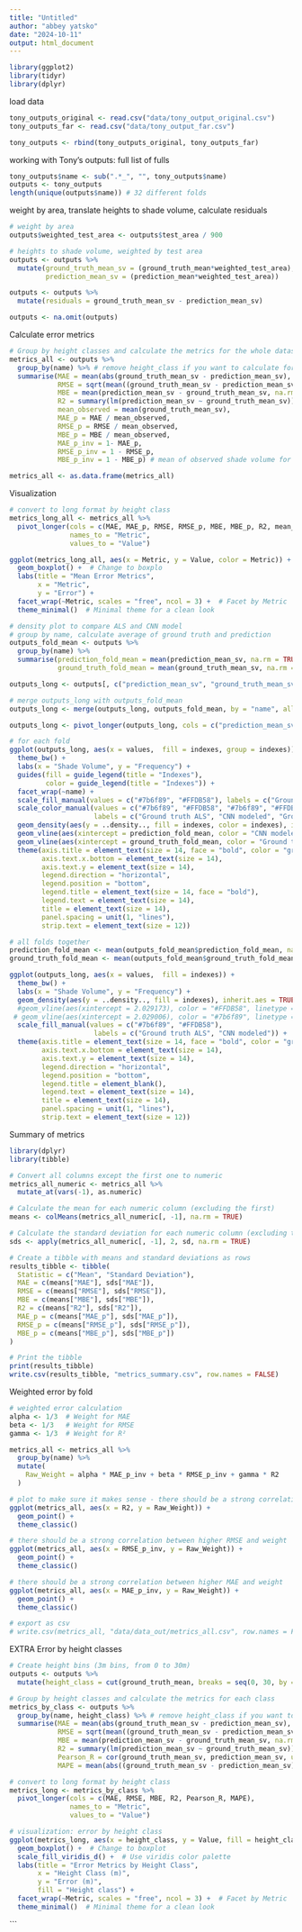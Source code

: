 ```yaml
---
title: "Untitled"
author: "abbey yatsko"
date: "2024-10-11"
output: html_document
---
```


```r
library(ggplot2)
library(tidyr)
library(dplyr)
```

load data
```r
tony_outputs_original <- read.csv("data/tony_output_original.csv")
tony_outputs_far <- read.csv("data/tony_output_far.csv")

tony_outputs <- rbind(tony_outputs_original, tony_outputs_far)
```

working with Tony's outputs: full list of fulls 
```r
tony_outputs$name <- sub(".*_", "", tony_outputs$name)
outputs <- tony_outputs
length(unique(outputs$name)) # 32 different folds 
```

weight by area, translate heights to shade volume, calculate residuals
```r
# weight by area 
outputs$weighted_test_area <- outputs$test_area / 900

# heights to shade volume, weighted by test area
outputs <- outputs %>%
  mutate(ground_truth_mean_sv = (ground_truth_mean*weighted_test_area),
         prediction_mean_sv = (prediction_mean*weighted_test_area))

outputs <- outputs %>%
  mutate(residuals = ground_truth_mean_sv - prediction_mean_sv)

outputs <- na.omit(outputs)
```

Calculate error metrics 
```r
# Group by height classes and calculate the metrics for the whole dataset
metrics_all <- outputs %>%
  group_by(name) %>% # remove height_class if you want to calculate for the whole dataset
  summarise(MAE = mean(abs(ground_truth_mean_sv - prediction_mean_sv), na.rm = TRUE),
            RMSE = sqrt(mean((ground_truth_mean_sv - prediction_mean_sv)^2, na.rm = TRUE)),
            MBE = mean(prediction_mean_sv - ground_truth_mean_sv, na.rm = TRUE),
            R2 = summary(lm(prediction_mean_sv ~ ground_truth_mean_sv))$r.squared,
            mean_observed = mean(ground_truth_mean_sv), 
            MAE_p = MAE / mean_observed, 
            RMSE_p = RMSE / mean_observed, 
            MBE_p = MBE / mean_observed, 
            MAE_p_inv = 1- MAE_p, 
            RMSE_p_inv = 1 - RMSE_p, 
            MBE_p_inv = 1 - MBE_p) # mean of observed shade volume for a given fold

metrics_all <- as.data.frame(metrics_all)
```

Visualization
```r
# convert to long format by height class
metrics_long_all <- metrics_all %>%
  pivot_longer(cols = c(MAE, MAE_p, RMSE, RMSE_p, MBE, MBE_p, R2, mean_observed), 
               names_to = "Metric", 
               values_to = "Value")

ggplot(metrics_long_all, aes(x = Metric, y = Value, color = Metric)) +
  geom_boxplot() +  # Change to boxplo
  labs(title = "Mean Error Metrics",
       x = "Metric", 
       y = "Error") +
  facet_wrap(~Metric, scales = "free", ncol = 3) +  # Facet by Metric
  theme_minimal()  # Minimal theme for a clean look

# density plot to compare ALS and CNN model
# group by name, calculate average of ground truth and prediction
outputs_fold_mean <- outputs %>%
  group_by(name) %>%
  summarise(prediction_fold_mean = mean(prediction_mean_sv, na.rm = TRUE),
            ground_truth_fold_mean = mean(ground_truth_mean_sv, na.rm = TRUE))

outputs_long <- outputs[, c("prediction_mean_sv", "ground_truth_mean_sv", "name")]

# merge outputs_long with outputs_fold_mean
outputs_long <- merge(outputs_long, outputs_fold_mean, by = "name", all.x = TRUE)

outputs_long <- pivot_longer(outputs_long, cols = c("prediction_mean_sv", "ground_truth_mean_sv"), names_to = "indexes", values_to = "values")

# for each fold
ggplot(outputs_long, aes(x = values,  fill = indexes, group = indexes)) +  
  theme_bw() +
  labs(x = "Shade Volume", y = "Frequency") +
  guides(fill = guide_legend(title = "Indexes"),
         color = guide_legend(title = "Indexes")) +
  facet_wrap(~name) + 
  scale_fill_manual(values = c("#7b6f89", "#FFDB58"), labels = c("Ground truth ALS", "CNN modeled")) +
  scale_color_manual(values = c("#7b6f89", "#FFDB58", "#7b6f89", "#FFDB58"), 
                     labels = c("Ground truth ALS", "CNN modeled", "Ground truth ALS", "CNN modeled")) +
  geom_density(aes(y = ..density.., fill = indexes, color = indexes), inherit.aes = TRUE, alpha=.6) +
  geom_vline(aes(xintercept = prediction_fold_mean, color = "CNN modeled"), linetype = "dashed", size = 1) +
  geom_vline(aes(xintercept = ground_truth_fold_mean, color = "Ground truth ALS"), linetype = "dotted", size = 1) +
  theme(axis.title = element_text(size = 14, face = "bold", color = "gray20"),
        axis.text.x.bottom = element_text(size = 14),
        axis.text.y = element_text(size = 14),
        legend.direction = "horizontal",
        legend.position = "bottom",
        legend.title = element_text(size = 14, face = "bold"),
        legend.text = element_text(size = 14),
        title = element_text(size = 14),
        panel.spacing = unit(1, "lines"),
        strip.text = element_text(size = 12))

# all folds together
prediction_fold_mean <- mean(outputs_fold_mean$prediction_fold_mean, na.rm = TRUE)
ground_truth_fold_mean <- mean(outputs_fold_mean$ground_truth_fold_mean, na.rm = TRUE)

ggplot(outputs_long, aes(x = values,  fill = indexes)) +  
  theme_bw() +
  labs(x = "Shade Volume", y = "Frequency") +
  geom_density(aes(y = ..density.., fill = indexes), inherit.aes = TRUE, alpha=.6) +
  #geom_vline(aes(xintercept = 2.029173), color = "#FFDB58", linetype = "dashed", size = 1) +
 # geom_vline(aes(xintercept = 2.029006), color = "#7b6f89", linetype = "dotted", size = 1) +
  scale_fill_manual(values = c("#7b6f89", "#FFDB58"), 
                     labels = c("Ground truth ALS", "CNN modeled")) +
  theme(axis.title = element_text(size = 14, face = "bold", color = "gray20"),
        axis.text.x.bottom = element_text(size = 14),
        axis.text.y = element_text(size = 14),
        legend.direction = "horizontal",
        legend.position = "bottom",
        legend.title = element_blank(),
        legend.text = element_text(size = 14),
        title = element_text(size = 14),
        panel.spacing = unit(1, "lines"),
        strip.text = element_text(size = 12))

```

Summary of metrics
```r
library(dplyr)
library(tibble)

# Convert all columns except the first one to numeric
metrics_all_numeric <- metrics_all %>%
  mutate_at(vars(-1), as.numeric)

# Calculate the mean for each numeric column (excluding the first)
means <- colMeans(metrics_all_numeric[, -1], na.rm = TRUE)

# Calculate the standard deviation for each numeric column (excluding the first)
sds <- apply(metrics_all_numeric[, -1], 2, sd, na.rm = TRUE)

# Create a tibble with means and standard deviations as rows
results_tibble <- tibble(
  Statistic = c("Mean", "Standard Deviation"),
  MAE = c(means["MAE"], sds["MAE"]),
  RMSE = c(means["RMSE"], sds["RMSE"]),
  MBE = c(means["MBE"], sds["MBE"]),
  R2 = c(means["R2"], sds["R2"]),
  MAE_p = c(means["MAE_p"], sds["MAE_p"]),
  RMSE_p = c(means["RMSE_p"], sds["RMSE_p"]),
  MBE_p = c(means["MBE_p"], sds["MBE_p"])
)

# Print the tibble
print(results_tibble)
write.csv(results_tibble, "metrics_summary.csv", row.names = FALSE)
```


Weighted error by fold
```r
# weighted error calculation 
alpha <- 1/3  # Weight for MAE
beta <- 1/3   # Weight for RMSE
gamma <- 1/3  # Weight for R²

metrics_all <- metrics_all %>%
  group_by(name) %>%
  mutate(
    Raw_Weight = alpha * MAE_p_inv + beta * RMSE_p_inv + gamma * R2
  )

# plot to make sure it makes sense - there should be a strong correlation between higher R2 and weight
ggplot(metrics_all, aes(x = R2, y = Raw_Weight)) +
  geom_point() + 
  theme_classic()

# there should be a strong correlation between higher RMSE and weight
ggplot(metrics_all, aes(x = RMSE_p_inv, y = Raw_Weight)) +
  geom_point() + 
  theme_classic()

# there should be a strong correlation between higher MAE and weight
ggplot(metrics_all, aes(x = MAE_p_inv, y = Raw_Weight)) +
  geom_point() + 
  theme_classic()

# export as csv
# write.csv(metrics_all, "data/data_out/metrics_all.csv", row.names = FALSE)
```

EXTRA Error by height classes
```r
# Create height bins (3m bins, from 0 to 30m)
outputs <- outputs %>%
  mutate(height_class = cut(ground_truth_mean, breaks = seq(0, 30, by = 3), include.lowest = TRUE))

# Group by height classes and calculate the metrics for each class
metrics_by_class <- outputs %>%
  group_by(name, height_class) %>% # remove height_class if you want to calculate for the whole dataset
  summarise(MAE = mean(abs(ground_truth_mean_sv - prediction_mean_sv), na.rm = TRUE),
            RMSE = sqrt(mean((ground_truth_mean_sv - prediction_mean_sv)^2, na.rm = TRUE)),
            MBE = mean(prediction_mean_sv - ground_truth_mean_sv, na.rm = TRUE),
            R2 = summary(lm(prediction_mean_sv ~ ground_truth_mean_sv))$r.squared,
            Pearson_R = cor(ground_truth_mean_sv, prediction_mean_sv, use = "complete.obs"),
            MAPE = mean(abs((ground_truth_mean_sv - prediction_mean_sv) / ground_truth_mean_sv) * 100, na.rm = TRUE)) # Add MAPE

# convert to long format by height class
metrics_long <- metrics_by_class %>%
  pivot_longer(cols = c(MAE, RMSE, MBE, R2, Pearson_R, MAPE), 
               names_to = "Metric", 
               values_to = "Value")

# visualization: error by height class
ggplot(metrics_long, aes(x = height_class, y = Value, fill = height_class)) +
  geom_boxplot() +  # Change to boxplot
  scale_fill_viridis_d() +  # Use viridis color palette
  labs(title = "Error Metrics by Height Class",
       x = "Height Class (m)", 
       y = "Error (m)", 
       fill = "Height class") +
  facet_wrap(~Metric, scales = "free", ncol = 3) +  # Facet by Metric
  theme_minimal()  # Minimal theme for a clean look
```

```







